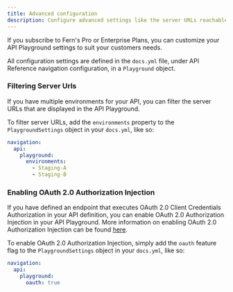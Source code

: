 ```yaml
---
title: Advanced configuration
description: Configure advanced settings like the server URLs reachable by the API playground and authentication with OAuth.
---
```


If you subscribe to Fern's Pro or Enterprise Plans, you can customize your API Playground settings to suit your customers needs.

All configuration settings are defined in the `docs.yml` file, under API Reference navigation configuration, in a `Playground` object.
 
### Filtering Server Urls

If you have multiple environments for your API, you can filter the server URLs that are displayed in the API Playground.

To filter server URLs, add the `environments` property to the `PlaygroundSettings` object in your `docs.yml`, like so:

```yaml
navigation:
  api:
    playground: 
      environments:
        - Staging-A
        - Staging-B
```

### Enabling OAuth 2.0 Authorization Injection

If you have defined an endpoint that executes OAuth 2.0 Client Credentials Authorization in your API definition, you can enable OAuth 2.0 Authorization Injection in your API Playground.
More information on enabling OAuth 2.0 Authorization Injection can be found [here](/learn/api-definition/fern/authentication#oauth-client-credentials).
 
To enable OAuth 2.0 Authorization Injection, simply add the `oauth` feature flag to the `PlaygroundSettings` object in your `docs.yml`, like so:

```yaml
navigation:
  api: 
    playground:
      oauth: true
``` 
